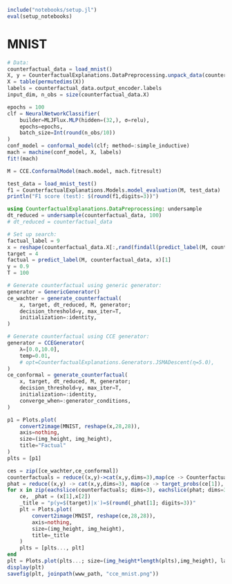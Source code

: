 ```julia
include("notebooks/setup.jl")
eval(setup_notebooks)
```

# MNIST

```julia
# Data:
counterfactual_data = load_mnist()
X, y = CounterfactualExplanations.DataPreprocessing.unpack_data(counterfactual_data)
X = table(permutedims(X))
labels = counterfactual_data.output_encoder.labels
input_dim, n_obs = size(counterfactual_data.X)
```

```julia
epochs = 100
clf = NeuralNetworkClassifier(
    builder=MLJFlux.MLP(hidden=(32,), σ=relu), 
    epochs=epochs,
    batch_size=Int(round(n_obs/10))
)
conf_model = conformal_model(clf; method=:simple_inductive)
mach = machine(conf_model, X, labels)
fit!(mach)
```

```julia
M = CCE.ConformalModel(mach.model, mach.fitresult)
```

```julia
test_data = load_mnist_test()
f1 = CounterfactualExplanations.Models.model_evaluation(M, test_data)
println("F1 score (test): $(round(f1,digits=3))")
```

```julia
using CounterfactualExplanations.DataPreprocessing: undersample
dt_reduced = undersample(counterfactual_data, 100)
# dt_reduced = counterfactual_data
```

```julia
# Set up search:
factual_label = 9
x = reshape(counterfactual_data.X[:,rand(findall(predict_label(M, counterfactual_data).==factual_label))],input_dim,1)
target = 4
factual = predict_label(M, counterfactual_data, x)[1]
γ = 0.9
T = 100

# Generate counterfactual using generic generator:
generator = GenericGenerator()
ce_wachter = generate_counterfactual(
    x, target, dt_reduced, M, generator; 
    decision_threshold=γ, max_iter=T,
    initialization=:identity,
)

# Generate counterfactual using CCE generator:
generator = CCEGenerator(
    λ=[0.0,10.0], 
    temp=0.01, 
    # opt=CounterfactualExplanations.Generators.JSMADescent(η=5.0),
)
ce_conformal = generate_counterfactual(
    x, target, dt_reduced, M, generator; 
    decision_threshold=γ, max_iter=T,
    initialization=:identity,
    converge_when=:generator_conditions,
)
```

```julia
p1 = Plots.plot(
    convert2image(MNIST, reshape(x,28,28)),
    axis=nothing, 
    size=(img_height, img_height),
    title="Factual"
)
plts = [p1]

ces = zip([ce_wachter,ce_conformal])
counterfactuals = reduce((x,y)->cat(x,y,dims=3),map(ce -> CounterfactualExplanations.counterfactual(ce[1]), ces))
phat = reduce((x,y) -> cat(x,y,dims=3), map(ce -> target_probs(ce[1]), ces))
for x in zip(eachslice(counterfactuals; dims=3), eachslice(phat; dims=3))
    ce, _phat = (x[1],x[2])
    _title = "p(y=$(target)|x′)=$(round(_phat[1]; digits=3))"
    plt = Plots.plot(
        convert2image(MNIST, reshape(ce,28,28)),
        axis=nothing, 
        size=(img_height, img_height),
        title=_title
    )
    plts = [plts..., plt]
end
plt = Plots.plot(plts...; size=(img_height*length(plts),img_height), layout=(1,length(plts)))
display(plt)
savefig(plt, joinpath(www_path, "cce_mnist.png"))
```